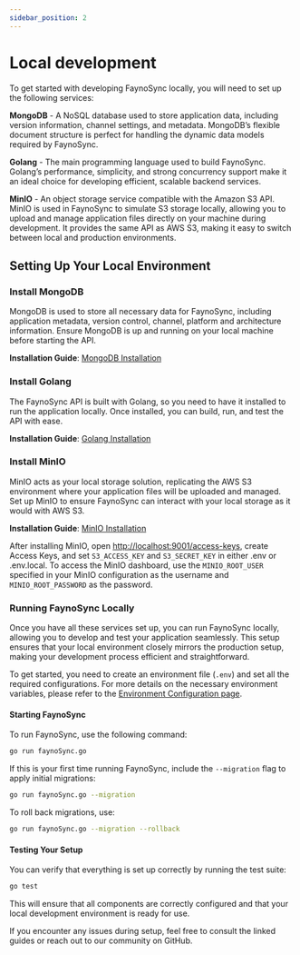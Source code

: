 ```yaml
---
sidebar_position: 2
---
```


# Local development

To get started with developing FaynoSync locally, you will need to set up the following services:

**MongoDB** - A NoSQL database used to store application data, including version information, channel settings, and metadata. MongoDB’s flexible document structure is perfect for handling the dynamic data models required by FaynoSync.



**Golang** - The main programming language used to build FaynoSync. Golang’s performance, simplicity, and strong concurrency support make it an ideal choice for developing efficient, scalable backend services.



**MinIO** - An object storage service compatible with the Amazon S3 API. MinIO is used in FaynoSync to simulate S3 storage locally, allowing you to upload and manage application files directly on your machine during development. It provides the same API as AWS S3, making it easy to switch between local and production environments.



## Setting Up Your Local Environment

### Install MongoDB
MongoDB is used to store all necessary data for FaynoSync, including application metadata, version control, channel, platform and architecture information. Ensure MongoDB is up and running on your local machine before starting the API.

**Installation Guide**: [MongoDB Installation](https://www.mongodb.com/docs/manual/administration/install-community/)

### Install Golang
The FaynoSync API is built with Golang, so you need to have it installed to run the application locally. Once installed, you can build, run, and test the API with ease.

**Installation Guide**: [Golang Installation](https://go.dev/doc/install)

### Install MinIO
MinIO acts as your local storage solution, replicating the AWS S3 environment where your application files will be uploaded and managed. Set up MinIO to ensure FaynoSync can interact with your local storage as it would with AWS S3.

**Installation Guide**: [MinIO Installation](https://min.io/docs/minio/linux/operations/install-deploy-manage/deploy-minio-single-node-single-drive.html)

After installing MinIO, open [http://localhost:9001/access-keys](http://localhost:9001/access-keys), create Access Keys, and set `S3_ACCESS_KEY` and `S3_SECRET_KEY` in either .env or .env.local. To access the MinIO dashboard, use the `MINIO_ROOT_USER` specified in your MinIO configuration as the username and `MINIO_ROOT_PASSWORD` as the password.


### Running FaynoSync Locally

Once you have all these services set up, you can run FaynoSync locally, allowing you to develop and test your application seamlessly. This setup ensures that your local environment closely mirrors the production setup, making your development process efficient and straightforward.

To get started, you need to create an environment file (`.env`) and set all the required configurations. For more details on the necessary environment variables, please refer to the [Environment Configuration page](./env-overview).

#### Starting FaynoSync
To run FaynoSync, use the following command:
```bash
go run faynoSync.go
```
If this is your first time running FaynoSync, include the `--migration` flag to apply initial migrations:

```bash
go run faynoSync.go --migration
```

To roll back migrations, use:

```bash
go run faynoSync.go --migration --rollback
```

#### Testing Your Setup
You can verify that everything is set up correctly by running the test suite:

```bash
go test
```

This will ensure that all components are correctly configured and that your local development environment is ready for use.

If you encounter any issues during setup, feel free to consult the linked guides or reach out to our community on GitHub.

